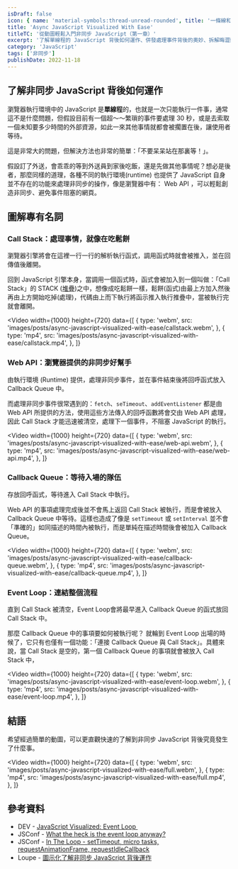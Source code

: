 ```yaml
---
isDraft: false
icon: { name: 'material-symbols:thread-unread-rounded', title: '一條線和一顆球的符號' }
title: 'Async JavaScript Visualized With Ease'
titleTC: '從動圖輕鬆入門非同步 JavaScript（第一章）'
excerpt: '了解單線程的 JavaScript 背後如何運作、併發處理事件背後的奧妙、拆解晦澀難懂的專有名詞。瀏覽器執行環境中的 JavaScript 是單線程的，也就是一次只能執行一件事，如此一來其他事情就都會被擱置在後，讓使用者等待。這是非常大的問題，但解決方法也非常的簡單：「不要呆呆站在那裏等！」。'
category: 'JavaScript'
tags: ['非同步']
publishDate: 2022-11-18
---
```


## 了解非同步 JavaScript 背後如何運作

瀏覽器執行環境中的 JavaScript 是**單線程**的，也就是一次只能執行一件事，通常這不是什麼問題，但假設目前有一個超～～繁瑣的事件要處理 30 秒，或是去索取一個未知要多少時間的外部資源，如此一來其他事情就都會被擱置在後，讓使用者等待。

這是非常大的問題，但解決方法也非常的簡單：「不要呆呆站在那裏等！」。

假設訂了外送，會乖乖的等到外送員到家後吃飯，還是先做其他事情呢？想必是後者，那麼同樣的道理，各種不同的執行環境(runtime) 也提供了 JavaScript 自身並不存在的功能來處理非同步的操作，像是瀏覽器中有： Web API ，可以輕鬆創造非同步、避免事件阻塞的網頁。

## 圖解專有名詞

### Call Stack：處理事情，就像在吃鬆餅

<Info type="info">瀏覽器引擎將會在這裡一行一行的解析執行函式，調用函式時就會被推入，並在回傳值後離開。</Info>

回到 JavaScript 引擎本身，當調用一個函式時，函式會被加入到一個叫做：「Call Stack」的 STACK ([堆疊](https://zh.wikipedia.org/zh-tw/%E5%A0%86%E6%A0%88))之中，想像成吃鬆餅一樣，鬆餅(函式)由最上方加入然後再由上方開始吃掉(處理)，代碼由上而下執行將函示推入執行推疊中，當被執行完就會離開。

<Video
  width={1000}
  height={720}
  data={[
    {
      type: 'webm',
      src: 'images/posts/async-javascript-visualized-with-ease/callstack.webm',
    },
    {
      type: 'mp4',
      src: 'images/posts/async-javascript-visualized-with-ease/callstack.mp4',
    },
  ]}
></Video>

### Web API：瀏覽器提供的非同步好幫手

<Info type="info">由執行環境 (Runtime) 提供，處理非同步事件，並在事件結束後將回呼函式放入 Callback Queue 中。</Info>

而處理非同步事件很常遇到的：`fetch`、`seTimeout`、`addEventListener` 都是由 Web API 所提供的方法，使用這些方法傳入的回呼函數將會交由 Web API 處理，因此 Call Stack 才能迅速被清空，處理下一個事件，不阻塞 JavaScript 的執行。

<Video
  width={1000}
  height={720}
  data={[
    {
      type: 'webm',
      src: 'images/posts/async-javascript-visualized-with-ease/web-api.webm',
    },
    {
      type: 'mp4',
      src: 'images/posts/async-javascript-visualized-with-ease/web-api.mp4',
    },
  ]}
></Video>

### Callback Queue：等待入場的隊伍

<Info type="info">存放回呼函式，等待進入 Call Stack 中執行。</Info>

Web API 的事項處理完成後並不會馬上返回 Call Stack 被執行，而是會被放入 Callback Queue 中等待。這樣也造成了像是 `setTimeout` 或 `setInterval` 並不會「準確的」如同描述的時間內被執行，而是單純在描述時間後會被加入 Callback Queue。

<Video
  width={1000}
  height={720}
  data={[
    {
      type: 'webm',
      src: 'images/posts/async-javascript-visualized-with-ease/callback-queue.webm',
    },
    {
      type: 'mp4',
      src: 'images/posts/async-javascript-visualized-with-ease/callback-queue.mp4',
    },
  ]}
></Video>

### Event Loop：連結整個流程

<Info type="info">直到 Call Stack 被清空，Event Loop會將最早進入 Callback Queue 的函式放回 Call Stack 中。</Info>

那麼 Callback Queue 中的事項要如何被執行呢？ 就輪到 Event Loop 出場的時候了，它只有也僅有一個功能：「連接 Callback Queue 與 Call Stack」。具體來說，當 Call Stack 是空的，第一個 Callback Queue 的事項就會被放入 Call Stack 中，

<Video
  width={1000}
  height={720}
  data={[
    {
      type: 'webm',
      src: 'images/posts/async-javascript-visualized-with-ease/event-loop.webm',
    },
    {
      type: 'mp4',
      src: 'images/posts/async-javascript-visualized-with-ease/event-loop.mp4',
    },
  ]}
></Video>

## 結語

希望經過簡單的動圖，可以更直觀快速的了解到非同步 JavaScript 背後究竟發生了什麼事。

<Video
  width={1000}
  height={720}
  data={[
    {
      type: 'webm',
      src: 'images/posts/async-javascript-visualized-with-ease/full.webm',
    },
    {
      type: 'mp4',
      src: 'images/posts/async-javascript-visualized-with-ease/full.mp4',
    },
  ]}
></Video>

## 參考資料

- DEV - [JavaScript Visualized: Event Loop ](https://dev.to/lydiahallie/javascript-visualized-event-loop-3dif)
- JSConf - [What the heck is the event loop anyway?](https://www.youtube.com/watch?v=8aGhZQkoFbQ&list=WL)
- JSConf - [In The Loop - setTimeout, micro tasks, requestAnimationFrame, requestIdleCallback](https://www.youtube.com/watch?v=cCOL7MC4Pl0)
- Loupe - [圖示化了解非同步 JavaScript 背後運作](http://latentflip.com/loupe/?code=JC5vbignYnV0dG9uJywgJ2NsaWNrJywgZnVuY3Rpb24gb25DbGljaygpIHsKICAgIHNldFRpbWVvdXQoZnVuY3Rpb24gdGltZXIoKSB7CiAgICAgICAgY29uc29sZS5sb2coJ1lvdSBjbGlja2VkIHRoZSBidXR0b24hJyk7ICAgIAogICAgfSwgMjAwMCk7Cn0pOwoKY29uc29sZS5sb2coIkhpISIpOwoKc2V0VGltZW91dChmdW5jdGlvbiB0aW1lb3V0KCkgewogICAgY29uc29sZS5sb2coIkNsaWNrIHRoZSBidXR0b24hIik7Cn0sIDUwMDApOwoKY29uc29sZS5sb2coIldlbGNvbWUgdG8gbG91cGUuIik7!!!PGJ1dHRvbj5DbGljayBtZSE8L2J1dHRvbj4%3D)
